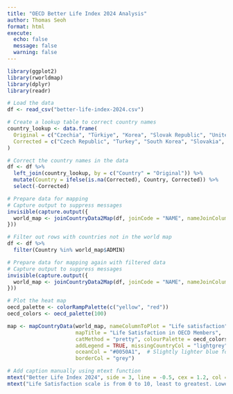 ```yaml
---
title: "OECD Better Life Index 2024 Analysis"
author: Thomas Seoh
format: html
execute:
  echo: false
  message: false
  warning: false
---
```


```r
library(ggplot2)
library(rworldmap)
library(dplyr)
library(readr)

# Load the data
df <- read_csv("better-life-index-2024.csv")

# Create a lookup table to correct country names
country_lookup <- data.frame(
  Original = c("Czechia", "Türkiye", "Korea", "Slovak Republic", "United States"),
  Corrected = c("Czech Republic", "Turkey", "South Korea", "Slovakia", "United States of America")
)

# Correct the country names in the data
df <- df %>%
  left_join(country_lookup, by = c("Country" = "Original")) %>%
  mutate(Country = ifelse(is.na(Corrected), Country, Corrected)) %>%
  select(-Corrected)

# Prepare data for mapping
# Capture output to suppress messages
invisible(capture.output({
  world_map <- joinCountryData2Map(df, joinCode = "NAME", nameJoinColumn = "Country", verbose = FALSE)
}))

# Filter out rows with countries not in the world map
df <- df %>%
  filter(Country %in% world_map$ADMIN)

# Prepare data for mapping again with filtered data
# Capture output to suppress messages
invisible(capture.output({
  world_map <- joinCountryData2Map(df, joinCode = "NAME", nameJoinColumn = "Country", verbose = FALSE)
}))

# Plot the heat map
oecd_palette <- colorRampPalette(c("yellow", "red"))
oecd_colors <- oecd_palette(100)

map <- mapCountryData(world_map, nameColumnToPlot = "Life satisfaction", 
                      mapTitle = "Life Satisfaction in OECD Members",
                      catMethod = "pretty", colourPalette = oecd_colors, 
                      addLegend = TRUE, missingCountryCol = "lightgrey", 
                      oceanCol = "#0050A1",  # Slightly lighter blue for the ocean
                      borderCol = "grey")

# Add caption manually using mtext function
mtext("Better Life Index 2024", side = 3, line = -0.5, cex = 1.2, col = "black", font = 1.5)
mtext("Life Satisfaction scale is from 0 to 10, least to greatest. Lowest score is 4.5, highest is 8 within OECD.", side = 1, line = 4, cex = 0.8, col = "black", font = 1, adj = 0)
```

